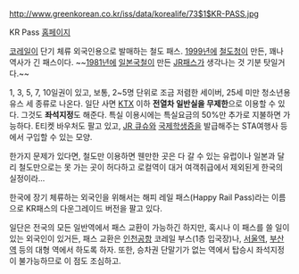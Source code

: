 http://www.greenkorean.co.kr/iss/data/korealife/73$1$KR-PASS.jpg

KR Pass
[http://www.korail.com/kr_pass.jsp 홈페이지]

[[코레일]]이 단기 체류 외국인용으로 발매하는 철도 패스. [[1999년]]에 [[철도청]]이 만든, 꽤나 역사가 긴 패스이다. ~~[[1981년]]에 [[일본국철]]이 만든 [[JR패스]]가 생각나는 것 기분 탓일거다.~~

1, 3, 5, 7, 10일권이 있고, 보통, 2~5명 단위로 조금 저렴한 세이버, 25세 미만 청소년용 유스 세 종류로 나온다. 일단 사면 [[KTX]] 이하 '''전열차 일반실을 무제한'''으로 이용할 수 있다. 그것도 '''좌석지정'''도 해준다. 특실 이용시에는 특실요금의 50%만 추가로 지불하면 가능하다. E티켓 바우처도 팔고 있고, [[JR 큐슈]]와 [[국제학생증]]을 발급해주는 STA여행사 등에서 구입할 수 있는 모양.

한가지 문제가 있다면, 철도만 이용하면 웬만한 곳은 다 갈 수 있는 유럽이나 일본과 달리 철도만으로는 못 가는 곳이 허다하고 로컬역이 대거 여객취급에서 제외된게 한국의 실정이라...

한국에 장기 체류하는 외국인을 위해서는 해피 레일 패스(Happy Rail Pass)라는 이름으로 KR패스의 다운그레이드 버전을 팔고 있다.

일단은 전국의 모든 일반역에서 패스 교환이 가능하긴 하지만, 혹시나 이 패스를 쓸 일이 있는 외국인이 있거든, 패스 교환은 [[인천공항]] 코레일 부스(1층 입국장)나, [[서울역]], [[부산역]] 등의 대형 역에서 하도록 하자. 또한, 승차권 단말기가 없는 역에서 탑승시 좌석지정이 불가능하므로 이 점도 조심하고.
